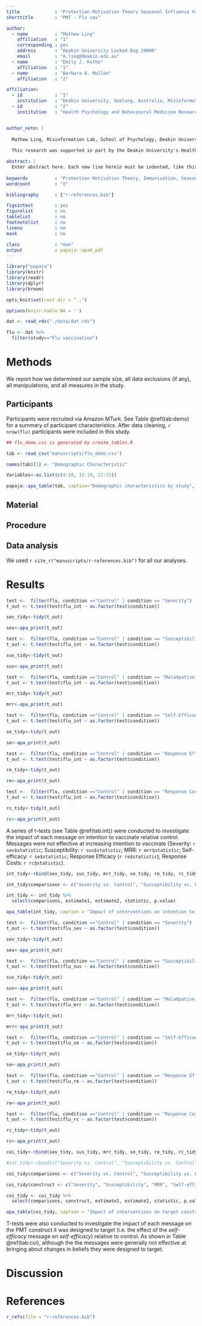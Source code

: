 ```yaml
---
title             : "Protection Motivation Theory Seasonal Influenza Vaccine"
shorttitle        : "PMT - Flu vax"

author: 
  - name          : "Mathew Ling"
    affiliation   : "1"
    corresponding : yes    
    address       : "Deakin University Locked Bag 20000"
    email         : "m.ling@deakin.edu.au"
  - name          : "Emily J. Kothe"
    affiliation   : "1"
  - name          : "Barbara A. Mullan"
    affiliation   : "2"  

affiliation:
  - id            : "1"
    institution   : "Deakin University, Geelong, Australia, Misinformation Lab, School of Psychology"
  - id            : "2"
    institution   : "Health Psychology and Behavioural Medicine Research Group, School of Psychology and Speech Pathology, Curtin University, Perth, Australia"


author_note: |
  
  Mathew Ling, Misinformation Lab, School of Psychology, Deakin University, Australia; Emily J. Kothe, Misinformation Lab, School of Psychology, Deakin University, Australia; Barbara A. Mullan, Health Psychology and Behavioural Medicine Research Group, School of Psychology and Speech Pathology, Curtin University, Perth, Australia.
  
  This research was supported in part by the Deakin University's Health ResAarch Capacity Building Grant ScHeme (HAtCH).  

abstract: |
  Enter abstract here. Each new line herein must be indented, like this line.
  
keywords          : "Protection Motivation Theory, Immunisation, Seasonal Influenza"
wordcount         : "X"

bibliography      : ["r-references.bib"]

figsintext        : yes
figurelist        : no
tablelist         : no
footnotelist      : no
lineno            : no
mask              : no

class             : "man"
output            : papaja::apa6_pdf
---
```


```r
library("papaja")
library(knitr)
library(readr)
library(dplyr)
library(broom)
```

```r

opts_knit$set(root.dir = "..")

options(knitr.kable.NA = '')
```

```r
dat <- read_rds("./data/dat.rds")

flu <- dat %>% 
  filter(study=="Flu vaccination")
```



# Methods
We report how we determined our sample size, all data exclusions (if any), all manipulations, and all measures in the study. <!-- 21-word solution (Simmons, Nelson & Simonsohn, 2012; retrieved from http://ssrn.com/abstract=2160588) -->

## Participants

Participants were recruited via Amazon MTurk. See Table \@ref(tab:demo) for a summary of participant characteristics. After data cleaning, `r nrow(flu)` participants were included in this study.

```r
## flu_demo.csv is generated by create_tables.R

tab <- read_csv("manuscripts/flu_demo.csv")

names(tab)[1] <- "Demographic Characteristic"

Variables<-as.list(c(4:10, 12:19, 21:33))

papaja::apa_table(tab, caption="Demographic characteristics by study", stub_indents= Variables, longtable = TRUE)
```

## Material

## Procedure

## Data analysis
We used `r cite_r("manuscripts/r-references.bib")` for all our analyses.


# Results

```r

test <-  filter(flu, condition =="Control" | condition == "Severity")
t_out <- t.test(test$flu_int ~ as.factor(test$condition))

sev_tidy<-tidy(t_out)

sev<-apa_print(t_out)

```

```r

test <-  filter(flu, condition =="Control" | condition == "Susceptibility")
t_out <- t.test(test$flu_int ~ as.factor(test$condition))

sus_tidy<-tidy(t_out)

sus<-apa_print(t_out)

```

```r

test <-  filter(flu, condition =="Control" | condition == "Maladpative Response Rewards")
t_out <- t.test(test$flu_int ~ as.factor(test$condition))

mrr_tidy<-tidy(t_out)

mrr<-apa_print(t_out)

```

```r

test <-  filter(flu, condition =="Control" | condition == "Self-Efficacy")
t_out <- t.test(test$flu_int ~ as.factor(test$condition))

se_tidy<-tidy(t_out)

se<-apa_print(t_out)

```

```r

test <-  filter(flu, condition =="Control" | condition == "Response Efficacy")
t_out <- t.test(test$flu_int ~ as.factor(test$condition))

re_tidy<-tidy(t_out)

re<-apa_print(t_out)

```

```r

test <-  filter(flu, condition =="Control" | condition == "Response Costs")
t_out <- t.test(test$flu_int ~ as.factor(test$condition))

rc_tidy<-tidy(t_out)

rc<-apa_print(t_out)

```

A series of t-tests (see Table \@ref(tab:int)) were conducted to investigate the impact of each message on intention to vaccinate relative control. Messages were not effective at increasing intention to vaccinate (Severity: `r sev$statistic`; Susceptibility: `r sus$statistic`; MRR: `r mrr$statistic`; Self-efficacy: `r se$statistic`; Response Efficacy (`r re$statistic`); Response Costs: `r rc$statistic`).

```r
int_tidy<-rbind(sev_tidy, sus_tidy, mrr_tidy, se_tidy, re_tidy, rc_tidy)

int_tidy$comparisons <- c("Severity vs. Control", "Susceptibility vs. Control", "MRR vs. Control", "Self-efficacy vs. Control", "Response Efficacy vs. Control", "Response Costs vs. Control")

int_tidy <- int_tidy %>% 
  select(comparisons, estimate1, estimate2, statistic, p.value)

apa_table(int_tidy, caption = "Impact of interventions on intention to vaccinate", placement = "htb")
```




```r

test <-  filter(flu, condition =="Control" | condition == "Severity")
t_out <- t.test(test$flu_sev ~ as.factor(test$condition))

sev_tidy<-tidy(t_out)

sev<-apa_print(t_out)

```

```r

test <-  filter(flu, condition =="Control" | condition == "Susceptibility")
t_out <- t.test(test$flu_sus ~ as.factor(test$condition))

sus_tidy<-tidy(t_out)

sus<-apa_print(t_out)

```

```r

test <-  filter(flu, condition =="Control" | condition == "Maladpative Response Rewards")
t_out <- t.test(test$flu_mrr ~ as.factor(test$condition))

mrr_tidy<-tidy(t_out)

mrr<-apa_print(t_out)

```

```r

test <-  filter(flu, condition =="Control" | condition == "Self-Efficacy")
t_out <- t.test(test$flu_se ~ as.factor(test$condition))

se_tidy<-tidy(t_out)

se<-apa_print(t_out)

```

```r

test <-  filter(flu, condition =="Control" | condition == "Response Efficacy")
t_out <- t.test(test$flu_re ~ as.factor(test$condition))

re_tidy<-tidy(t_out)

re<-apa_print(t_out)

```

```r

test <-  filter(flu, condition =="Control" | condition == "Response Costs")
t_out <- t.test(test$flu_rc ~ as.factor(test$condition))

rc_tidy<-tidy(t_out)

rc<-apa_print(t_out)

```

```r
coi_tidy<-rbind(sev_tidy, sus_tidy, mrr_tidy, se_tidy, re_tidy, rc_tidy)

#int_tidy<-cbind(c("Severity vs. Control", "Susceptibility vs. Control", "MRR vs. Control", "Self-efficacy vs. Control", "Response Efficacy vs. Control", "Response Costs vs. Control"), int_tidy)

coi_tidy$comparisons <- c("Severity vs. Control", "Susceptibility vs. Control", "MRR vs. Control", "Self-efficacy vs. Control", "Response Efficacy vs. Control", "Response Costs vs. Control")

coi_tidy$construct <- c("Severity", "Susceptibility", "MRR", "Self-efficacy", "Response Efficacy", "Response Costs")

coi_tidy <- coi_tidy %>% 
  select(comparisons, construct, estimate1, estimate2, statistic, p.value)

apa_table(coi_tidy, caption = "Impact of interventions on target construct", placement = "htb")
```


T-tests were also conducted to investigate the impact of each message on the PMT construct it was designed to target (i.e. the effect of the *self-efficacy* message on *self-efficacy*) relative to control. As shown in Table \@ref(tab:coi), although the the messages were generally not effective at bringing about changes in beliefs they were designed to target.

# Discussion


\newpage

# References
```r
r_refs(file = "r-references.bib")
```

\begingroup
\setlength{\parindent}{-0.5in}
\setlength{\leftskip}{0.5in}

<div id = "refs"></div>
\endgroup
